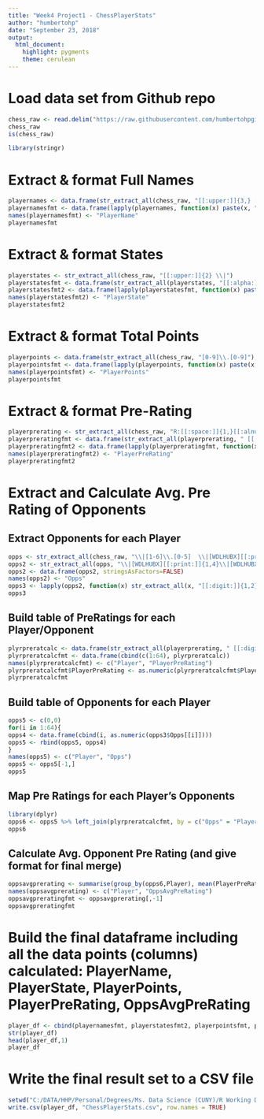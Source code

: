 ---
title: "Week4 Project1 - ChessPlayerStats"
author: "humbertohp"
date: "September 23, 2018"
output:
  html_document:
    highlight: pygments
    theme: cerulean
---

# Load data set from Github repo
```{r, echo=TRUE}

chess_raw <- read.delim("https://raw.githubusercontent.com/humbertohpgit/MSDS1stSem/master/chess_raw.txt", header = FALSE, sep = "\t", stringsAsFactors=FALSE)
chess_raw
is(chess_raw)

library(stringr)

```

# Extract & format Full Names
```{r, echo=TRUE}
playernames <- data.frame(str_extract_all(chess_raw, "[[:upper:]]{3,} [[:upper:]]{1,} [[:upper:]]{0,}[ -][[:upper:]]{0,}"), stringsAsFactors=FALSE)
playernamesfmt <- data.frame(lapply(playernames, function(x) paste(x, ",")), stringsAsFactors=FALSE)
names(playernamesfmt) <- "PlayerName"
playernamesfmt
```


# Extract & format States
```{r, echo=TRUE}
playerstates <- str_extract_all(chess_raw, "[[:upper:]]{2} \\|")
playerstatesfmt <- data.frame(str_extract_all(playerstates, "[[:alpha:]]{2}"), stringsAsFactors=FALSE)
playerstatesfmt2 <- data.frame(lapply(playerstatesfmt, function(x) paste(x, ",")), stringsAsFactors=FALSE)
names(playerstatesfmt2) <- "PlayerState"
playerstatesfmt2
```

# Extract & format Total Points
```{r, echo=TRUE}
playerpoints <- data.frame(str_extract_all(chess_raw, "[0-9]\\.[0-9]"), stringsAsFactors=FALSE)
playerpointsfmt <- data.frame(lapply(playerpoints, function(x) paste(x, ",")), stringsAsFactors=FALSE)
names(playerpointsfmt) <- "PlayerPoints"
playerpointsfmt
```

# Extract & format Pre-Rating
```{r, echo=TRUE}
playerprerating <- str_extract_all(chess_raw, "R:[[:space:]]{1,}[[:alnum:]]{3,}[[:space:]]{0,}")
playerpreratingfmt <- data.frame(str_extract_all(playerprerating, " [[:alnum:]]{3,}"), stringsAsFactors=FALSE)
playerpreratingfmt2 <- data.frame(lapply(playerpreratingfmt, function(x) paste(x, ",")), stringsAsFactors=FALSE)
names(playerpreratingfmt2) <- "PlayerPreRating"
playerpreratingfmt2
```

# Extract and Calculate Avg. Pre Rating of Opponents
## Extract Opponents for each Player
```{r, echo=TRUE}
opps <- str_extract_all(chess_raw, "\\|[1-6]\\.[0-5]  \\|[WDLHUBX][[:print:]]{1,4}\\|[WDLHUBX][[:print:]]{1,4}\\|[WDLHUBX][[:print:]]{1,4}\\|[WDLHUBX][[:print:]]{1,4}\\|[WDLHUBX][[:print:]]{1,4}\\|[WDLHUBX][[:print:]]{1,4}\\|[WDLHUBX][[:print:]]{1,4}\\|")
opps2 <- str_extract_all(opps, "\\|[WDLHUBX][[:print:]]{1,4}\\|[WDLHUBX][[:print:]]{1,4}\\|[WDLHUBX][[:print:]]{1,4}\\|[WDLHUBX][[:print:]]{1,4}\\|[WDLHUBX][[:print:]]{1,4}\\|[WDLHUBX][[:print:]]{1,4}\\|[WDLHUBX][[:print:]]{1,4}\\|")
opps2 <- data.frame(opps2, stringsAsFactors=FALSE)
names(opps2) <- "Opps"
opps3 <- lapply(opps2, function(x) str_extract_all(x, "[[:digit:]]{1,2}"))
opps3
```
## Build table of PreRatings for each Player/Opponent
```{r, echo=TRUE}
plyrpreratcalc <- data.frame(str_extract_all(playerprerating, " [[:digit:]]{3,}"), stringsAsFactors=FALSE)
plyrpreratcalcfmt <- data.frame(cbind(c(1:64), plyrpreratcalc))
names(plyrpreratcalcfmt) <- c("Player", "PlayerPreRating")
plyrpreratcalcfmt$PlayerPreRating <- as.numeric(plyrpreratcalcfmt$PlayerPreRating)
plyrpreratcalcfmt
```
## Build table of Opponents for each Player
```{r, echo=TRUE}
opps5 <- c(0,0)
for(i in 1:64){
opps4 <- data.frame(cbind(i, as.numeric(opps3$Opps[[i]])))
opps5 <- rbind(opps5, opps4)
}
names(opps5) <- c("Player", "Opps")
opps5 <- opps5[-1,]
opps5
```
## Map Pre Ratings for each Player's Opponents
```{r, echo=TRUE}
library(dplyr)
opps6 <- opps5 %>% left_join(plyrpreratcalcfmt, by = c("Opps" = "Player"))
opps6
```
## Calculate Avg. Opponent Pre Rating (and give format for final merge)
```{r, echo=TRUE}
oppsavgprerating <- summarise(group_by(opps6,Player), mean(PlayerPreRating))
names(oppsavgprerating) <- c("Player", "OppsAvgPreRating")
oppsavgpreratingfmt <- oppsavgprerating[,-1]
oppsavgpreratingfmt
```

# Build the final dataframe including all the data points (columns) calculated: PlayerName, PlayerState, PlayerPoints, PlayerPreRating, OppsAvgPreRating
```{r, echo=TRUE}
player_df <- cbind(playernamesfmt, playerstatesfmt2, playerpointsfmt, playerpreratingfmt2, oppsavgpreratingfmt)
str(player_df)
head(player_df,1)
player_df
```

# Write the final result set to a CSV file
```{r, echo=TRUE}
setwd("C:/DATA/HHP/Personal/Degrees/Ms. Data Science (CUNY)/R Working Dir")
write.csv(player_df, "ChessPlayerStats.csv", row.names = TRUE)
```



